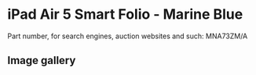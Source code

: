 
# iPad Air 5 Smart Folio - Marine Blue

Part number, for search engines, auction websites and such: MNA73ZM/A

## Image gallery

<div style={{ width: "768px" }}>
  <GalleryComponent
    images={[
      {
        original: "/everysource/MNA73.webp",
        thumbnail: "/everypreview/MNA73.webp",
      },
      {
        original: "/everysource/MNA73_AV1.webp",
        thumbnail: "/everypreview/MNA73_AV1.webp",
      },
      {
        original: "/everysource/MNA73_AV2.webp",
        thumbnail: "/everypreview/MNA73_AV2.webp",
      },
      {
        original: "/everysource/MNA73_AV3.webp",
        thumbnail: "/everypreview/MNA73_AV3.webp",
      }
    ]}
  />
</div>